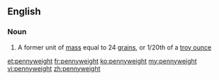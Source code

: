 ==English==

===Noun===
{{wikipedia}}
{{en-noun}}

# A former unit of [[mass]] equal to 24 [[grain]]s, or 1/20th of a [[troy ounce]]

[[et:pennyweight]]
[[fr:pennyweight]]
[[ko:pennyweight]]
[[my:pennyweight]]
[[vi:pennyweight]]
[[zh:pennyweight]]